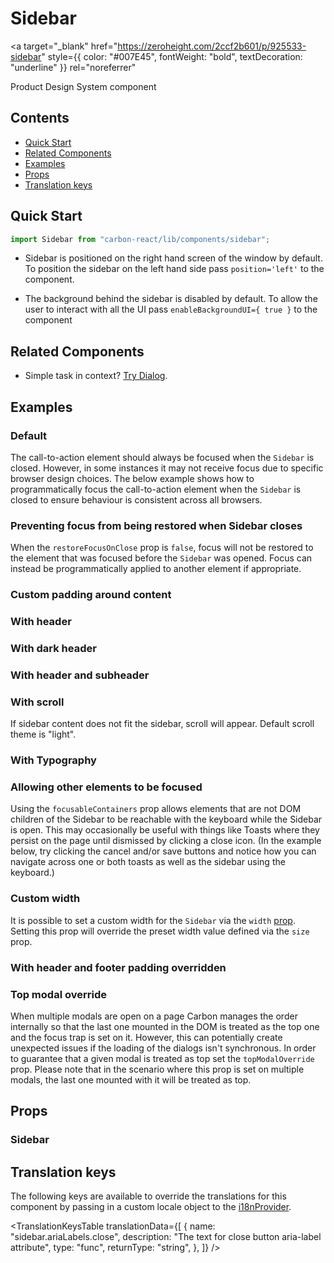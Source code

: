 

<Meta of={SidebarStories} />

# Sidebar

<a
  target="_blank"
  href="https://zeroheight.com/2ccf2b601/p/925533-sidebar"
  style={{ color: "#007E45", fontWeight: "bold", textDecoration: "underline" }}
  rel="noreferrer"
>
  Product Design System component
</a>

## Contents

- [Quick Start](#quick-start)
- [Related Components](#related-components)
- [Examples](#examples)
- [Props](#props)
- [Translation keys](#translation-keys)

## Quick Start

```javascript
import Sidebar from "carbon-react/lib/components/sidebar";
```

- Sidebar is positioned on the right hand screen of the window by default. To position the sidebar on the left hand side pass `position='left'` to the component.

- The background behind the sidebar is disabled by default. To allow the user to interact with all the UI pass `enableBackgroundUI={ true }` to the component

## Related Components

- Simple task in context? [Try Dialog](../?path=/docs/dialog--docs).

## Examples

### Default

The call-to-action element should always be focused when the `Sidebar` is closed. However, in some instances it may not receive focus
due to specific browser design choices. The below example shows how to programmatically focus the call-to-action element when the `Sidebar` is closed
to ensure behaviour is consistent across all browsers.

<Canvas of={SidebarStories.DefaultStory} />

### Preventing focus from being restored when Sidebar closes

When the `restoreFocusOnClose` prop is `false`, focus will not be restored to the element that was focused before the `Sidebar` was opened.
Focus can instead be programmatically applied to another element if appropriate.

<Canvas of={SidebarStories.RestoreFocusOnCloseStory} />

### Custom padding around content

<Canvas of={SidebarStories.CustomPaddingAroundContent} />

### With header

<Canvas of={SidebarStories.WithHeader} />

### With dark header

<Canvas of={SidebarStories.WithDarkHeader} />

### With header and subheader

<Canvas of={SidebarStories.WithHeaderAndSubheader} />

### With scroll

If sidebar content does not fit the sidebar, scroll will appear. Default scroll theme is "light".

<Canvas of={SidebarStories.WithScroll} />

### With Typography

<Canvas of={SidebarStories.WithTypography} />

### Allowing other elements to be focused

Using the `focusableContainers` prop allows elements that are not DOM children of the Sidebar to be reachable with the keyboard while the Sidebar is open.
This may occasionally be useful with things like Toasts where they persist on the page until dismissed by clicking a close icon.
(In the example below, try clicking the cancel and/or save buttons and notice how you can navigate across one or both toasts as well as the sidebar using the keyboard.)

<Canvas of={SidebarStories.OtherFocusableContainers} />

### Custom width

It is possible to set a custom width for the `Sidebar` via the `width` [prop](#props).
Setting this prop will override the preset width value defined via the `size` prop.

<Canvas of={SidebarStories.CustomWidth} />

### With header and footer padding overridden

<Canvas of={SidebarStories.WithHeaderAndFooterPadding} />

### Top modal override

When multiple modals are open on a page Carbon manages the order internally so that the last one mounted in the DOM
is treated as the top one and the focus trap is set on it. However, this can potentially
create unexpected issues if the loading of the dialogs isn't synchronous. In order to guarantee that a given
modal is treated as top set the `topModalOverride` prop. Please note that in the scenario where this prop is
set on multiple modals, the last one mounted with it will be treated as top.

<Canvas of={SidebarStories.TopModalOverride} />

## Props

### Sidebar

<ArgTypes of={SidebarStories} />

## Translation keys

The following keys are available to override the translations for this component by passing in a custom locale object to the
[i18nProvider](../?path=/docs/documentation-i18n--docs).

<TranslationKeysTable
  translationData={[
    {
      name: "sidebar.ariaLabels.close",
      description: "The text for close button aria-label attribute",
      type: "func",
      returnType: "string",
    },
  ]}
/>
